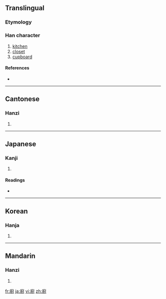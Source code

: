 {{also|厨}}
==Translingual==

===Etymology===
{{Han compound|广|尌|c1=s|c2=p|ls=psc}}

===Han character===
{{Han char|rn=53|rad=广|as=12|sn=15|four=0024<sub>0</sub>|canj=戈土廿戈 (IGTI)}}

# [[kitchen]]
# [[closet]]
# [[cupboard]]

====References====
* {{Han ref|kx=0350.180|dkj=09479|dj=0661.200|hdz=20900.100|uh=5EDA|ud=24282|bh=BC70|bd=48240}}

----

==Cantonese==

===Hanzi===
{{yue-hanzi|jyut=|y=cheui4, chyu4|sim=厨}}

# {{defn|Cantonese}}

----

==Japanese==

===Kanji===
{{ja-kanji|grade=|rs=广12}}

# {{defn|Japanese}}

====Readings====
* {{ja-readings|on=[[ず]] (zu), [[ちゅう]] (chū)|kun=[[くりや]] (kuriya)}}

----

==Korean==

===Hanja===
{{ko-hanja|hangeul=[[주]]|rv=ju|mr=chu}}

# {{defn|Korean}}

----

==Mandarin==

===Hanzi===
{{cmn-hanzi|sim=厨|pin=[[chú]] ([[chu2]])|wg=ch'u<sup>2</sup>}}

# {{defn|Mandarin}}

[[fr:廚]]
[[ja:廚]]
[[vi:廚]]
[[zh:廚]]